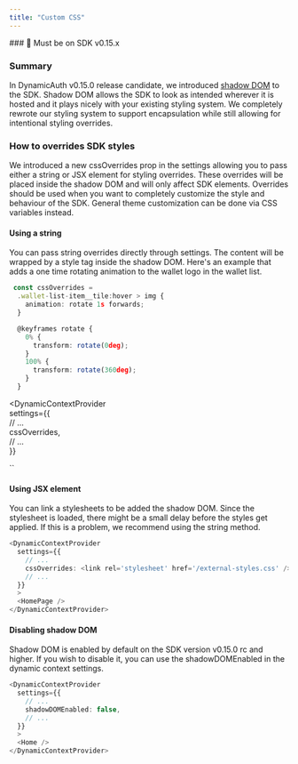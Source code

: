 ```yaml
---
title: "Custom CSS"
---
```


<Note>
  ### 📘 Must be on SDK v0.15.x
</Note>

### Summary

In DynamicAuth v0.15.0 release candidate, we introduced [shadow DOM](https://developer.mozilla.org/en-US/docs/Web/Web%5FComponents/Using%5Fshadow%5FDOM) to the SDK. Shadow DOM allows the SDK to look as intended wherever it is hosted and it plays nicely with your existing styling system. We completely rewrote our styling system to support encapsulation while still allowing for intentional styling overrides.

### How to overrides SDK styles

We introduced a new cssOverrides prop in the settings allowing you to pass either a string or JSX element for styling overrides. These overrides will be placed inside the shadow DOM and will only affect SDK elements. Overrides should be used when you want to completely customize the style and behaviour of the SDK. General theme customization can be done via CSS variables instead.

#### Using a string

You can pass string overrides directly through settings. The content will be wrapped by a style tag inside the shadow DOM. Here's an example that adds a one time rotating animation to the wallet logo in the wallet list.

```TypeScript
 const cssOverrides = 
  .wallet-list-item__tile:hover > img {
    animation: rotate 1s forwards;
  }

  @keyframes rotate {
    0% {
      transform: rotate(0deg);
    }
    100% {
      transform: rotate(360deg);
    }
  }
```

<DynamicContextProvider  
  settings={{  
    // ...  
    cssOverrides,  
    // ...  
  }}
  >
  <HomePage />
</DynamicContextProvider>
 ``

#### Using JSX element

You can link a stylesheets to be added the shadow DOM. Since the stylesheet is loaded, there might be a small delay before the styles get applied. If this is a problem, we recommend using the string method.

```TypeScript
<DynamicContextProvider
  settings={{
    // ...
    cssOverrides: <link rel='stylesheet' href='/external-styles.css' />, // pass JSX element to be included in the shadow DOM
    // ...
  }}
  >
  <HomePage />
</DynamicContextProvider>
```

#### Disabling shadow DOM

Shadow DOM is enabled by default on the SDK version v0.15.0 rc and higher. If you wish to disable it, you can use the shadowDOMEnabled in the dynamic context settings.


```TypeScript
<DynamicContextProvider  
  settings={{  
    // ...  
    shadowDOMEnabled: false,  
    // ...  
  }}  
  >  
  <Home />
</DynamicContextProvider>
```
